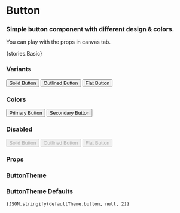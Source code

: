 
<Meta title="Core/Button" component={Button} />

# Button

### Simple button component with different design & colors.

You can play with the props in canvas tab.

<Preview withToolbar>
    <Story name="Basic">{stories.Basic}</Story>
</Preview>

### Variants

<Preview>
    <Button variant="solid">Solid Button</Button>
    <Button variant="outlined">Outlined Button</Button>
    <Button variant="flat">Flat Button</Button>
</Preview>

### Colors

<Preview>
    <Button color="primary">Primary Button</Button>
    <Button color="secondary">Secondary Button</Button>
</Preview>

### Disabled

<Preview>
    <Button disabled variant="solid">
        Solid Button
    </Button>
    <Button disabled variant="outlined">
        Outlined Button
    </Button>
    <Button disabled variant="flat">
        Flat Button
    </Button>
</Preview>

### Props

<Props of={stories.Basic} />

### ButtonTheme

<Props of={stories.ThemeInterface} />

### ButtonTheme Defaults

<code>{JSON.stringify(defaultTheme.button, null, 2)}</code>
